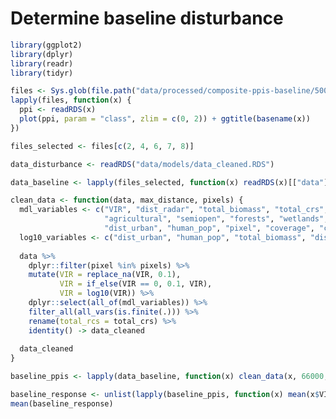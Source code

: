 # Determine baseline disturbance

```r
library(ggplot2)
library(dplyr)
library(readr)
library(tidyr)
```

```r
files <- Sys.glob(file.path("data/processed/composite-ppis-baseline/500m", "*"))
lapply(files, function(x) {
  ppi <- readRDS(x)
  plot(ppi, param = "class", zlim = c(0, 2)) + ggtitle(basename(x))
})
```

```r
files_selected <- files[c(2, 4, 6, 7, 8)]
```

```r
data_disturbance <- readRDS("data/models/data_cleaned.RDS")

data_baseline <- lapply(files_selected, function(x) readRDS(x)[["data"]]@data)

clean_data <- function(data, max_distance, pixels) {
  mdl_variables <- c("VIR", "dist_radar", "total_biomass", "total_crs",
                     "agricultural", "semiopen", "forests", "wetlands", "waterbodies", "urban",
                     "dist_urban", "human_pop", "pixel", "coverage", "class", "x", "y")
  log10_variables <- c("dist_urban", "human_pop", "total_biomass", "dist_urban")
  
  data %>%
    dplyr::filter(pixel %in% pixels) %>%
    mutate(VIR = replace_na(VIR, 0.1),
           VIR = if_else(VIR == 0, 0.1, VIR),
           VIR = log10(VIR)) %>%
    dplyr::select(all_of(mdl_variables)) %>%
    filter_all(all_vars(is.finite(.))) %>%
    rename(total_rcs = total_crs) %>%
    identity() -> data_cleaned
  
  data_cleaned
}

baseline_ppis <- lapply(data_baseline, function(x) clean_data(x, 66000, data_disturbance$pixel))
```

```r
baseline_response <- unlist(lapply(baseline_ppis, function(x) mean(x$VIR)))
mean(baseline_response)
```
